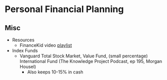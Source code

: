 # Personal Financial Planning


## Misc

-   Resources
    -   FinanceKid video [playlist](https://www.youtube.com/playlist?list=PLAoukTI-9JberNM--SfEl_7sWZfS0ZnsS)
-   Index Funds
    -   Vanguard Total Stock Market, Value Fund, (small percentage) International Fund (The Knowledge Project Podcast, ep 195, Morgan Housel)
        -   Also keeps 10-15% in cash   
